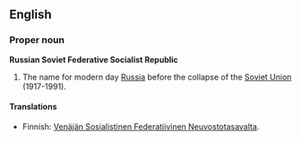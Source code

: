 ==English==

===Proper noun===
'''Russian Soviet Federative Socialist Republic'''

# The name for modern day [[Russia]] before the collapse of the [[Soviet Union]] (1917-1991).

====Translations====
{{top}}
*Finnish: [[Venäjän Sosialistinen Federatiivinen Neuvostotasavalta]].
{{bottom}}